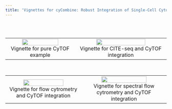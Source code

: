```yaml
---
title: 'Vignettes for cyCombine: Robust Integration of Single-Cell Cytometry Datasets'
---
```


<br>
<br>
<table style="width:100%">
<tr>

<td><center>[![](images/cyCombine/CyTOF.png){ width=75% }](cytof_data_scientist.html)<br>Vignette for pure CyTOF example</center></td>
    
<td><center>[![](images/cyCombine/CITEseq.png){ width=75% }](cytof_cytometrist.html)<br>Vignette for CITE-seq and CyTOF integration</center></td>

</tr>
</table>
<br>


<table style="width:100%">
<tr>

<td><center>[![](images/cyCombine/Flow1.png){ width=75% }](cytof_data_scientist.html)<br>Vignette for flow cytrometry and CyTOF integration</center></td>
    
<td><center>[![](images/cyCombine/Flow2.png){ width=75% }](cytof_cytometrist.html)<br>Vignette for spectral flow cytrometry and CyTOF integration</center></td>

</tr>
</table>
<br>

